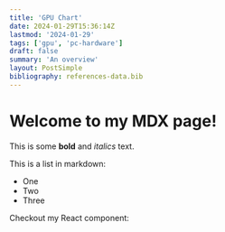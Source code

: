 ```yaml
---
title: 'GPU Chart'
date: 2024-01-29T15:36:14Z
lastmod: '2024-01-29'
tags: ['gpu', 'pc-hardware']
draft: false
summary: 'An overview'
layout: PostSimple
bibliography: references-data.bib
---
```


# Welcome to my MDX page!

This is some **bold** and _italics_ text.

This is a list in markdown:

- One
- Two
- Three

Checkout my React component:

<Chart/>